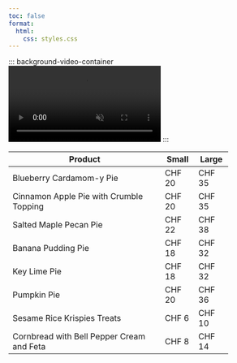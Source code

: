 ```yaml
---
toc: false
format: 
  html:
    css: styles.css
---
```


::: background-video-container
<video autoplay loop muted playsinline> <source src="Backgroundrotating.mp4" type="video/mp4"> Your browser does not support the video tag. </video>
:::

+-------------------------------------------+--------+--------+
| Product                                   | Small  | Large  |
+===========================================+========+========+
| Blueberry Cardamom-y Pie                  | CHF 20 | CHF 35 |
+-------------------------------------------+--------+--------+
| Cinnamon Apple Pie with Crumble Topping   | CHF 20 | CHF 35 |
+-------------------------------------------+--------+--------+
| Salted Maple Pecan Pie                    | CHF 22 | CHF 38 |
+-------------------------------------------+--------+--------+
| Banana Pudding Pie                        | CHF 18 | CHF 32 |
+-------------------------------------------+--------+--------+
| Key Lime Pie                              | CHF 18 | CHF 32 |
+-------------------------------------------+--------+--------+
| Pumpkin Pie                               | CHF 20 | CHF 36 |
+-------------------------------------------+--------+--------+
| Sesame Rice Krispies Treats               | CHF 6  | CHF 10 |
+-------------------------------------------+--------+--------+
| Cornbread with Bell Pepper Cream and Feta | CHF 8  | CHF 14 |
+-------------------------------------------+--------+--------+
